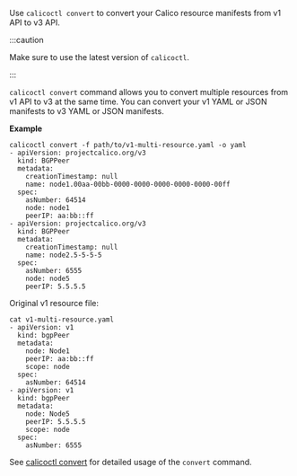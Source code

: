 
 Use `calicoctl convert` to convert your Calico resource manifests from v1 API to v3 API.
 
 :::caution

 Make sure to use the latest version of `calicoctl`.
 
 :::
   
 `calicoctl convert` command allows you to convert multiple resources from v1 API to v3 at the same time.
 You can convert your v1 YAML or JSON manifests to v3 YAML or JSON manifests.
 
 **Example**
 ```
 calicoctl convert -f path/to/v1-multi-resource.yaml -o yaml
 - apiVersion: projectcalico.org/v3
   kind: BGPPeer
   metadata:
     creationTimestamp: null
     name: node1.00aa-00bb-0000-0000-0000-0000-0000-00ff
   spec:
     asNumber: 64514
     node: node1
     peerIP: aa:bb::ff
 - apiVersion: projectcalico.org/v3
   kind: BGPPeer
   metadata:
     creationTimestamp: null
     name: node2.5-5-5-5
   spec:
     asNumber: 6555
     node: node5
     peerIP: 5.5.5.5
 ```
 
 Original v1 resource file:
 ```
 cat v1-multi-resource.yaml
 - apiVersion: v1
   kind: bgpPeer
   metadata:
     node: Node1
     peerIP: aa:bb::ff
     scope: node
   spec:
     asNumber: 64514
 - apiVersion: v1
   kind: bgpPeer
   metadata:
     node: Node5
     peerIP: 5.5.5.5
     scope: node
   spec:
     asNumber: 6555
 ```
 
 See [calicoctl convert](../../../calico-enterprise/reference/calicoctl/convert.mdx) for detailed usage of the `convert` command.
